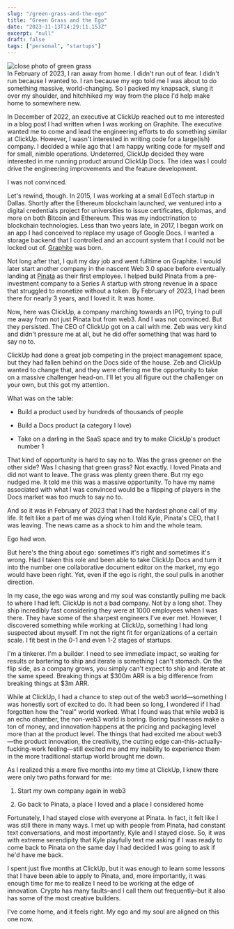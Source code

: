 ```yaml
---
slug: "/green-grass-and-the-ego"
title: "Green Grass and the Ego"
date: "2023-11-13T14:29:11.153Z"
excerpt: "null"
draft: false
tags: ["personal", "startups"]
---
```

![close photo of green grass](https://images.unsplash.com/photo-1533460004989-cef01064af7e?q=80&w=1000&auto=format&fit=crop&ixlib=rb-4.0.3&ixid=M3wxMjA3fDB8MHxwaG90by1wYWdlfHx8fGVufDB8fHx8fA%3D%3D)  
In February of 2023, I ran away from home. I didn't run out of fear. I didn't run because I wanted to. I ran because my ego told me I was about to do something massive, world-changing. So I packed my knapsack, slung it over my shoulder, and hitchhiked my way from the place I'd help make home to somewhere new.

In December of 2022, an executive at ClickUp reached out to me interested in a blog post I had written when I was working on Graphite. The executive wanted me to come and lead the engineering efforts to do something similar at ClickUp. However, I wasn't interested in writing code for a large(ish) company. I decided a while ago that I am happy writing code for myself and for small, nimble operations. Undeterred, ClickUp decided they were interested in me running product around ClickUp Docs. The idea was I could drive the engineering improvements and the feature development.

I was not convinced.

Let's rewind, though. In 2015, I was working at a small EdTech startup in Dallas. Shortly after the Ethereum blockchain launched, we ventured into a digital credentials project for universities to issue certificates, diplomas, and more on both Bitcoin and Ethereum. This was my indoctrination to blockchain technologies. Less than two years late, in 2017, I began work on an app I had conceived to replace my usage of Google Docs. I wanted a storage backend that I controlled and an account system that I could not be locked out of. [Graphite](https://graphitedocs.com) was born.

Not long after that, I quit my day job and went fulltime on Graphite. I would later start another company in the nascent Web 3.0 space before eventually landing at [Pinata](https://pinata.cloud) as their first employee. I helped build Pinata from a pre-investment company to a Series A startup with strong revenue in a space that struggled to monetize without a token. By February of 2023, I had been there for nearly 3 years, and I loved it. It was home.

Now, here was ClickUp, a company marching towards an IPO, trying to pull me away from not just Pinata but from web3. And I was not convinced. But they persisted. The CEO of ClickUp got on a call with me. Zeb was very kind and didn't pressure me at all, but he did offer something that was hard to say no to.

ClickUp had done a great job competing in the project management space, but they had fallen behind on the Docs side of the house. Zeb and ClickUp wanted to change that, and they were offering me the opportunity to take on a massive challenger head-on. I'll let you all figure out the challenger on your own, but this got my attention.

What was on the table:

*   Build a product used by hundreds of thousands of people
    
*   Build a Docs product (a category I love)
    
*   Take on a darling in the SaaS space and try to make ClickUp's product number 1
    

That kind of opportunity is hard to say no to. Was the grass greener on the other side? Was I chasing that green grass? Not exactly. I loved Pinata and did not want to leave. The grass was plenty green there. But my ego nudged me. It told me this was a massive opportunity. To have my name associated with what I was convinced would be a flipping of players in the Docs market was too much to say no to.

And so it was in February of 2023 that I had the hardest phone call of my life. It felt like a part of me was dying when I told Kyle, Pinata's CEO, that I was leaving. The news came as a shock to him and the whole team.

Ego had won.

But here's the thing about ego: sometimes it's right and sometimes it's wrong. Had I taken this role and been able to take ClickUp Docs and turn it into the number one collaborative document editor on the market, my ego would have been right. Yet, even if the ego is right, the soul pulls in another direction.

In my case, the ego was wrong and my soul was constantly pulling me back to where I had left. ClickUp is not a bad company. Not by a long shot. They ship incredibly fast considering they were at 1000 employees when I was there. They have some of the sharpest engineers I've ever met. However, I discovered something while working at ClickUp, something I had long suspected about myself. I'm not the right fit for organizations of a certain scale. I fit best in the 0-1 and even 1-2 stages of startups.

I'm a tinkerer. I'm a builder. I need to see immediate impact, so waiting for results or bartering to ship and iterate is something I can't stomach. On the flip side, as a company grows, you simply can't expect to ship and iterate at the same speed. Breaking things at $300m ARR is a big difference from breaking things at $3m ARR.

While at ClickUp, I had a chance to step out of the web3 world—something I was honestly sort of excited to do. It had been so long, I wondered if I had forgotten how the "real" world worked. What I found was that while web3 is an echo chamber, the non-web3 world is boring. Boring businesses make a ton of money, and innovation happens at the pricing and packaging level more than at the product level. The things that had excited me about web3—the product innovation, the creativity, the cutting edge can-this-actually-fucking-work feeling—still excited me and my inability to experience them in the more traditional startup world brought me down.

As I realized this a mere five months into my time at ClickUp, I knew there were only two paths forward for me:

1.  Start my own company again in web3
    
2.  Go back to Pinata, a place I loved and a place I considered home
    

Fortunately, I had stayed close with everyone at Pinata. In fact, it felt like I was still there in many ways. I met up with people from Pinata, had constant text conversations, and most importantly, Kyle and I stayed close. So, it was with extreme serendipity that Kyle playfully text me asking if I was ready to come back to Pinata on the same day I had decided I was going to ask if he'd have me back.

I spent just five months at ClickUp, but it was enough to learn some lessons that I have been able to apply to Pinata, and, more importantly, it was enough time for me to realize I need to be working at the edge of innovation. Crypto has many faults–and I call them out frequently–but it also has some of the most creative builders.

I've come home, and it feels right. My ego and my soul are aligned on this one now.